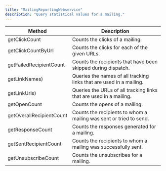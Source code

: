 ```yaml
---
title: "MailingReportingWebservice"
description: "Query statistical values for a mailing."
---
```


| Method                   | Description                                                         |
| ------------------------ | ------------------------------------------------------------------- |
| getClickCount            | Counts the clicks of a mailing.                                     |
| getClickCountByUrl       | Counts the clicks for each of the given URLs.                       |
| getFailedRecipientCount  | Counts the recipients that have been skipped during dispatch.       |
| getLinkNames)            | Queries the names of all tracking links that are used in a mailing. |
| getLinkUrls)             | Queries the URLs of all tracking links that are used in a mailing.  |
| getOpenCount             | Counts the opens of a mailing.                                      |
| getOverallRecipientCount | Counts the recipients to whom a mailing was sent or tried to send.  |
| getResponseCount         | Counts the responses generated for a mailing.                       |
| getSentRecipientCount    | Counts the recipients to whom a mailing was successfully sent.      |
| getUnsubscribeCount      | Counts the unsubscribes for a mailing.                              |